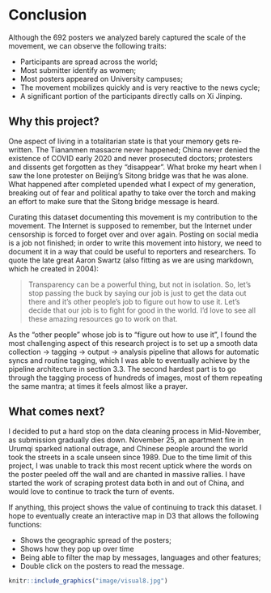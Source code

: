 # Conclusion

Although the 692 posters we analyzed barely captured the scale of the movement, we can observe the following traits:

- Participants are spread across the world;
- Most submitter identify as women;
- Most posters appeared on University campuses;
- The movement mobilizes quickly and is very reactive to the news cycle;
- A significant portion of the participants directly calls on Xi Jinping.

## Why this project?
One aspect of living in a totalitarian state is that your memory gets re-written. The Tiananmen massacre never happened; China never denied the existence of COVID early 2020 and never prosecuted doctors; protesters and dissents get forgotten as they "disappear". What broke my heart when I saw the lone protester on Beijing's Sitong bridge was that he was alone. What happened after completed upended what I expect of my generation, breaking out of fear and political apathy to take over the torch and making an effort to make sure that the Sitong bridge message is heard.

Curating this dataset documenting this movement is my contribution to the movement. The Internet is supposed to remember, but the Internet under censorship is forced to forget over and over again. Posting on social media is a job not finished; in order to write this movement into history, we need to document it in a way that could be useful to reporters and researchers. To quote the late great Aaron Swartz (also fitting as we are using markdown, which he created in 2004): 

>Transparency can be a powerful thing, but not in isolation. So, let’s stop passing the buck by saying our job is just to get the data out there and it’s other people’s job to figure out how to use it. Let’s decide that our job is to fight for good in the world. I’d love to see all these amazing resources go to work on that.

As the "other people" whose job is to "figure out how to use it", I found the most challenging aspect of this research project is to set up a smooth data collection -> tagging -> output -> analysis pipeline that allows for automatic syncs and routine tagging, which I was able to eventually achieve by the pipeline architecture in section 3.3. The second hardest part is to go through the tagging process of hundreds of images, most of them repeating the same mantra; at times it feels almost like a prayer.
 
## What comes next?

I decided to put a hard stop on the data cleaning process in Mid-November, as submission gradually dies down. November 25, an apartment fire in Urumqi sparked national outrage, and Chinese people around the world took the streets in a scale unseen since 1989. Due to the time limit of this project, I was unable to track this most recent uptick where the words on the poster peeled off the wall and are chanted in massive rallies. I have started the work of scraping protest data both in and out of China, and would love to continue to track the turn of events.

If anything, this project shows the value of continuing to track this dataset. I hope to eventually create an interactive map in D3 that allows the following functions:

- Shows the geographic spread of the posters;
- Shows how they pop up over time
- Being able to filter the map by messages, languages and other features;
- Double click on the posters to read the message.


```r
knitr::include_graphics("image/visual8.jpg")
```





